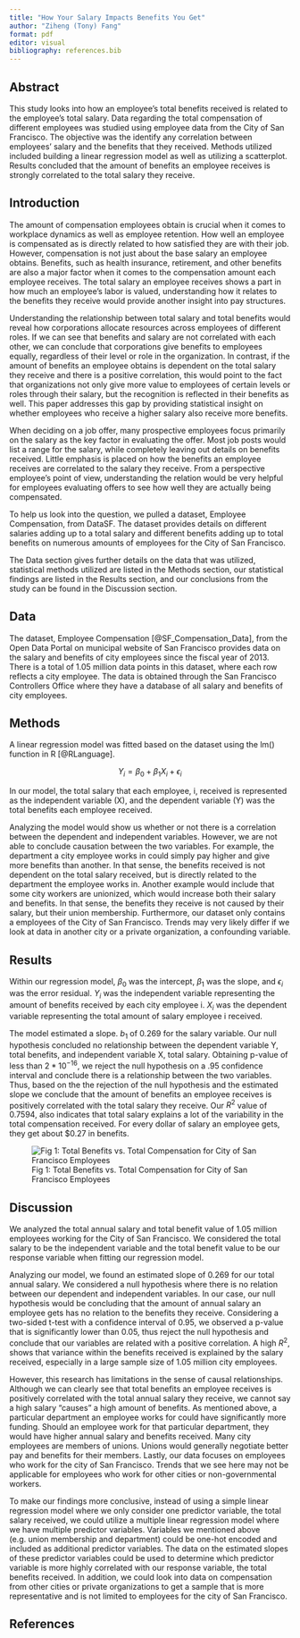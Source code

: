 ```yaml
---
title: "How Your Salary Impacts Benefits You Get"
author: "Ziheng (Tony) Fang"
format: pdf
editor: visual
bibliography: references.bib
---
```


## Abstract

This study looks into how an employee’s total benefits received is related to the employee’s total salary. Data regarding the total compensation of different employees was studied using employee data from the City of San Francisco. The objective was the identify any correlation between employees’ salary and the benefits that they received. Methods utilized included building a linear regression model as well as utilizing a scatterplot. Results concluded that the amount of benefits an employee receives is strongly correlated to the total salary they receive.

## Introduction

The amount of compensation employees obtain is crucial when it comes to workplace dynamics as well as employee retention. How well an employee is compensated as is directly related to how satisfied they are with their job. However, compensation is not just about the base salary an employee obtains. Benefits, such as health insurance, retirement, and other benefits are also a major factor when it comes to the compensation amount each employee receives. The total salary an employee receives shows a part in how much an employee’s labor is valued, understanding how it relates to the benefits they receive would provide another insight into pay structures.

Understanding the relationship between total salary and total benefits would reveal how corporations allocate resources across employees of different roles. If we can see that benefits and salary are not correlated with each other, we can conclude that corporations give benefits to employees equally, regardless of their level or role in the organization. In contrast, if the amount of benefits an employee obtains is dependent on the total salary they receive and there is a positive correlation, this would point to the fact that organizations not only give more value to employees of certain levels or roles through their salary, but the recognition is reflected in their benefits as well. This paper addresses this gap by providing statistical insight on whether employees who receive a higher salary also receive more benefits.

When deciding on a job offer, many prospective employees focus primarily on the salary as the key factor in evaluating the offer. Most job posts would list a range for the salary, while completely leaving out details on benefits received. Little emphasis is placed on how the benefits an employee receives are correlated to the salary they receive. From a perspective employee's point of view, understanding the relation would be very helpful for employees evaluating offers to see how well they are actually being compensated.

To help us look into the question, we pulled a dataset, Employee Compensation, from DataSF. The dataset provides details on different salaries adding up to a total salary and different benefits adding up to total benefits on numerous amounts of employees for the City of San Francisco.

The Data section gives further details on the data that was utilized, statistical methods utilized are listed in the Methods section, our statistical findings are listed in the Results section, and our conclusions from the study can be found in the Discussion section.

## Data

The dataset, Employee Compensation [@SF_Compensation_Data], from the Open Data Portal on municipal website of San Francisco provides data on the salary and benefits of city employees since the fiscal year of 2013. There is a total of 1.05 million data points in this dataset, where each row reflects a city employee. The data is obtained through the San Francisco Controllers Office where they have a database of all salary and benefits of city employees.

## Methods

A linear regression model was fitted based on the dataset using the lm() function in R [@RLanguage].

$$
Y_{i} = \beta_{0} + \beta_{1}X_{i} + \epsilon_{i}
$$

In our model, the total salary that each employee, i, received is represented as the independent variable (X), and the dependent variable (Y) was the total benefits each employee received.

Analyzing the model would show us whether or not there is a correlation between the dependent and independent variables. However, we are not able to conclude causation between the two variables. For example, the department a city employee works in could simply pay higher and give more benefits than another. In that sense, the benefits received is not dependent on the total salary received, but is directly related to the department the employee works in. Another example would include that some city workers are unionized, which would increase both their salary and benefits. In that sense, the benefits they receive is not caused by their salary, but their union membership. Furthermore, our dataset only contains a employees of the City of San Francisco. Trends may very likely differ if we look at data in another city or a private organization, a confounding variable.

## Results

Within our regression model, $\beta_{0}$ was the intercept, $\beta_{1}$ was the slope, and $\epsilon_{i}$ was the error residual. $Y_{i}$ was the independent variable representing the amount of benefits received by each city employee i. $X_{i}$ was the dependent variable representing the total amount of salary employee i received.

The model estimated a slope. $b_1$ of 0.269 for the salary variable. Our null hypothesis concluded no relationship between the dependent variable Y, total benefits, and independent variable X, total salary. Obtaining p-value of less than $2 * 10^{-16}$, we reject the null hypothesis on a .95 confidence interval and conclude there is a relationship between the two variables. Thus, based on the the rejection of the null hypothesis and the estimated slope we conclude that the amount of benefits an employee receives is positively correlated with the total salary they receive. Our $R^2$ value of 0.7594, also indicates that total salary explains a lot of the variability in the total compensation received. For every dollar of salary an employee gets, they get about \$0.27 in benefits.

![Fig 1: Total Benefits vs. Total Compensation for City of San Francisco Employees](Benefits%20vs.%20Compensation%20Plot.png){fig-align="center"}

## Discussion

We analyzed the total annual salary and total benefit value of 1.05 million employees working for the City of San Francisco. We considered the total salary to be the independent variable and the total benefit value to be our response variable when fitting our regression model.

Analyzing our model, we found an estimated slope of 0.269 for our total annual salary. We considered a null hypothesis where there is no relation between our dependent and independent variables. In our case, our null hypothesis would be concluding that the amount of annual salary an employee gets has no relation to the benefits they receive. Considering a two-sided t-test with a confidence interval of 0.95, we observed a p-value that is significantly lower than 0.05, thus reject the null hypothesis and conclude that our variables are related with a positive correlation. A high $R^2$, shows that variance within the benefits received is explained by the salary received, especially in a large sample size of 1.05 million city employees.

However, this research has limitations in the sense of causal relationships. Although we can clearly see that total benefits an employee receives is positively correlated with the total annual salary they receive, we cannot say a high salary "causes" a high amount of benefits. As mentioned above, a particular department an employee works for could have significantly more funding. Should an employee work for that particular department, they would have higher annual salary and benefits received. Many city employees are members of unions. Unions would generally negotiate better pay and benefits for their members. Lastly, our data focuses on employees who work for the city of San Francisco. Trends that we see here may not be applicable for employees who work for other cities or non-governmental workers.

To make our findings more conclusive, instead of using a simple linear regression model where we only consider one predictor variable, the total salary received, we could utilize a multiple linear regression model where we have multiple predictor variables. Variables we mentioned above (e.g. union membership and department) could be one-hot encoded and included as additional predictor variables. The data on the estimated slopes of these predictor variables could be used to determine which predictor variable is more highly correlated with our response variable, the total benefits received. In addition, we could look into data on compensation from other cities or private organizations to get a sample that is more representative and is not limited to employees for the city of San Francisco.

## References
